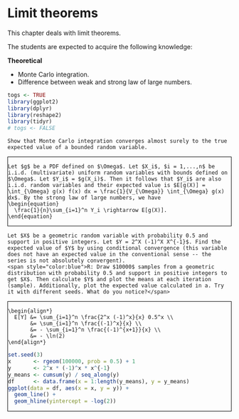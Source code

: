 # Limit theorems {#lt}

This chapter deals with limit theorems.

The students are expected to acquire the following knowledge:

**Theoretical**

- Monte Carlo integration.
- Difference between weak and strong law of large numbers.


<style>
.fold-btn { 
  float: right; 
  margin: 5px 5px 0 0;
}
.fold { 
  border: 1px solid black;
  min-height: 40px;
}
</style>

<script type="text/javascript">
$(document).ready(function() {
  $folds = $(".fold");
  $folds.wrapInner("<div class=\"fold-blck\">"); // wrap a div container around content
  $folds.prepend("<button class=\"fold-btn\">Unfold</button>");  // add a button
  $(".fold-blck").toggle();  // fold all blocks
  $(".fold-btn").on("click", function() {  // add onClick event
    $(this).text($(this).text() === "Fold" ? "Unfold" : "Fold");  // if the text equals "Fold", change it to "Unfold"or else to "Fold" 
    $(this).next(".fold-blck").toggle("linear");  // "swing" is the default easing function. This can be further customized in its speed or the overall animation itself.
  })
});
</script>

```r
togs <- TRUE
library(ggplot2)
library(dplyr)
library(reshape2)
library(tidyr)
# togs <- FALSE
```

```exercise
Show that Monte Carlo integration converges almost surely to the true expected value of a bounded random variable.

```
<div class="fold">
```solution
Let $g$ be a PDF defined on $\Omega$. Let $X_i$, $i = 1,...,n$ be i.i.d. (multivariate) uniform random variables with bounds defined on $\Omega$. Let $Y_i$ = $g(X_i)$. Then it follows that $Y_i$ are also i.i.d. random variables and their expected value is $E[g(X)] = \int_{\Omega} g(x) f(x) dx = \frac{1}{V_{\Omega}} \int_{\Omega} g(x) dx$. By the strong law of large numbers, we have
\begin{equation}
  \frac{1}{n}\sum_{i=1}^n Y_i \rightarrow E[g(X)].
\end{equation}

```
</div>

```exercise
Let $X$ be a geometric random variable with probability 0.5 and support in positive integers. Let $Y = 2^X (-1)^X X^{-1}$. Find the expected value of $Y$ by using conditional convergence (this variable does not have an expected value in the conventional sense -- the series is not absolutely convergent).
<span style="color:blue">R: Draw $10000$ samples from a geometric distribution with probability 0.5 and support in positive integers to get $X$. Then calculate $Y$ and plot the means at each iteration (sample). Additionally, plot the expected value calculated in a. Try it with different seeds. What do you notice?</span>

```
<div class="fold">
```solution

\begin{align*}
  E[Y] &= \sum_{i=1}^n \frac{2^x (-1)^x}{x} 0.5^x \\
       &= \sum_{i=1}^n \frac{(-1)^x}{x} \\
       &= - \sum_{i=1}^n \frac{(-1)^{x+1}}{x} \\
       &= - \ln(2)
\end{align*}

```
```r
set.seed(3)
x       <- rgeom(100000, prob = 0.5) + 1
y       <- 2^x * (-1)^x * x^{-1}
y_means <- cumsum(y) / seq_along(y)
df      <- data.frame(x = 1:length(y_means), y = y_means)
ggplot(data = df, aes(x = x, y = y)) +
  geom_line() +
  geom_hline(yintercept = -log(2))
```
</div>
